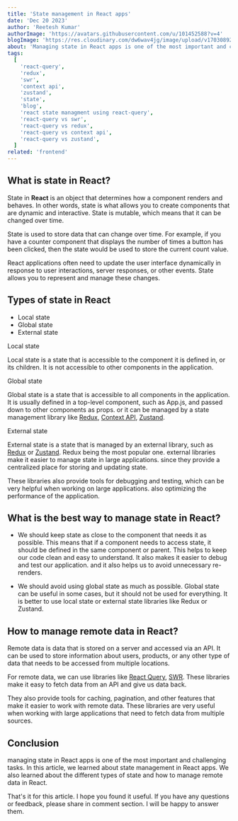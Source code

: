 ```yaml
---
title: 'State management in React apps'
date: 'Dec 20 2023'
author: 'Reetesh Kumar'
authorImage: 'https://avatars.githubusercontent.com/u/101452588?v=4'
blogImage: 'https://res.cloudinary.com/dw6wav4jg/image/upload/v1703089201/1_hYSKyofnqThnPIsYRfnUUQ_texaef.png'
about: 'Managing state in React apps is one of the most important and challenging tasks. In this article, we will learn about state management in React apps.'
tags:
  [
    'react-query',
    'redux',
    'swr',
    'context api',
    'zustand',
    'state',
    'blog',
    'react state managment using react-query',
    'react-query vs swr',
    'react-query vs redux',
    'react-query vs context api',
    'react-query vs zustand',
  ]
related: 'frontend'
---
```


<TableContent title="State management in React apps" />

## What is state in React?

State in **React** is an object that determines how a component renders and behaves. In other words, state is what allows you to create components that are dynamic and interactive. State is mutable, which means that it can be changed over time.

State is used to store data that can change over time. For example, if you have a counter component that displays the number of times a button has been clicked, then the state would be used to store the current count value.

React applications often need to update the user interface dynamically in response to user interactions, server responses, or other events. State allows you to represent and manage these changes.

## Types of state in React

- Local state
- Global state
- External state

<SubHeadings>Local state </SubHeadings>

Local state is a state that is accessible to the component it is defined in, or its children. It is not accessible to other components in the application.

<SubHeadings>Global state </SubHeadings>

Global state is a state that is accessible to all components in the application. It is usually defined in a top-level component, such as App.js, and passed down to other components as props. or it can be managed by a state management library like [Redux](https://redux.js.org/), [Context API](https://react.dev/learn/passing-data-deeply-with-context), [Zustand](https://zustand-demo.pmnd.rs/).

<SubHeadings>External state </SubHeadings>

External state is a state that is managed by an external library, such as [Redux](https://redux.js.org/) or [Zustand](https://zustand-demo.pmnd.rs/). Redux being the most popular one. external libraries make it easier to manage state in large applications. since they provide a centralized place for storing and updating state.

These libraries also provide tools for debugging and testing, which can be very helpful when working on large applications. also optimizing the performance of the application.

<Separator />

## What is the best way to manage state in React?

- We should keep state as close to the component that needs it as possible. This means that if a component needs to access state, it should be defined in the same component or parent. This helps to keep our code clean and easy to understand. It also makes it easier to debug and test our application. and it also helps us to avoid unnecessary re-renders.

- We should avoid using global state as much as possible. Global state can be useful in some cases, but it should not be used for everything. It is better to use local state or external state libraries like Redux or Zustand.

## How to manage remote data in React?

Remote data is data that is stored on a server and accessed via an API. It can be used to store information about users, products, or any other type of data that needs to be accessed from multiple locations.

For remote data, we can use libraries like [React Query](https://tanstack.com/query/v3/), [SWR](https://swr.vercel.app/). These libraries make it easy to fetch data from an API and give us data back.

They also provide tools for caching, pagination, and other features that make it easier to work with remote data. These libraries are very useful when working with large applications that need to fetch data from multiple sources.

## Conclusion

managing state in React apps is one of the most important and challenging tasks. In this article, we learned about state management in React apps. We also learned about the different types of state and how to manage remote data in React.

That's it for this article. I hope you found it useful. If you have any questions or feedback, please share in comment section. I will be happy to answer them.
